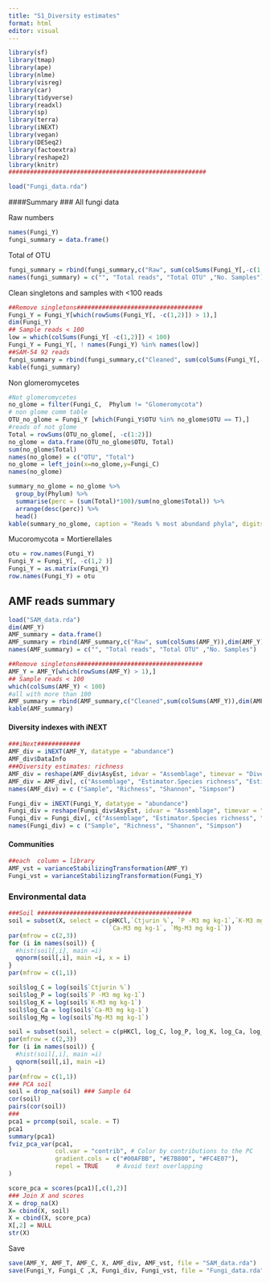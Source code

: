 ```yaml
---
title: "S1_Diversity estimates"
format: html
editor: visual
---
```

```r
library(sf)
library(tmap)
library(ape)
library(nlme)
library(visreg)
library(car)
library(tidyverse)
library(readxl)
library(sp)
library(terra)
library(iNEXT)
library(vegan)
library(DESeq2)
library(factoextra)
library(reshape2)
library(knitr)
#######################################################
```

```r
load("Fungi_data.rda")
```

####Summary
### All fungi data

Raw numbers
```r
names(Fungi_Y)
fungi_summary = data.frame()
```

Total of OTU
```r
fungi_summary = rbind(fungi_summary,c("Raw", sum(colSums(Fungi_Y[,-c(1,2)])),length((Fungi_Y$OTU)), length(names(Fungi_Y))-2))
names(fungi_summary) = c("", "Total reads", "Total OTU" ,"No. Samples")
```


Clean singletons and samples with <100 reads
```r
##Remove singletons###################################
Fungi_Y = Fungi_Y[which(rowSums(Fungi_Y[, -c(1,2)]) > 1),]
dim(Fungi_Y)
## Sample reads < 100
low = which(colSums(Fungi_Y[ -c(1,2)]) < 100)
Fungi_Y = Fungi_Y[, ! names(Fungi_Y) %in% names(low)] 
##SAM-54 92 reads
fungi_summary = rbind(fungi_summary,c("Cleaned", sum(colSums(Fungi_Y[,-c(1,2)])),length((Fungi_Y$OTU)), length(names(Fungi_Y))-2))
kable(fungi_summary)
```
Non glomeromycetes
```r
#Not glomeromycetes
no_glome = filter(Fungi_C,  Phylum != "Glomeromycota") 
# non glome comm table
OTU_no_glome = Fungi_Y [which(Fungi_Y$OTU %in% no_glome$OTU == T),]
#reads of not glome
Total = rowSums(OTU_no_glome[, -c(1:2)])
no_glome = data.frame(OTU_no_glome$OTU, Total)       
sum(no_glome$Total)
names(no_glome) = c("OTU", "Total") 
no_glome = left_join(x=no_glome,y=Fungi_C)
names(no_glome)

summary_no_glome = no_glome %>% 
  group_by(Phylum) %>% 
  summarise(perc = (sum(Total)*100)/sum(no_glome$Total)) %>% 
  arrange(desc(perc)) %>% 
  head()
kable(summary_no_glome, caption = "Reads % most abundand phyla", digits = 2) 
```
Mucoromycota = Mortierellales
```r
otu = row.names(Fungi_Y)
Fungi_Y = Fungi_Y[, -c(1,2 )]
Fungi_Y = as.matrix(Fungi_Y)
row.names(Fungi_Y) = otu
```


## AMF reads summary
```r
load("SAM_data.rda")
dim(AMF_Y)
AMF_summary = data.frame()
AMF_summary = rbind(AMF_summary,c("Raw", sum(colSums(AMF_Y)),dim(AMF_Y)[1], dim(AMF_Y)[2]))
names(AMF_summary) = c("", "Total reads", "Total OTU" ,"No. Samples")

##Remove singletons###################################
AMF_Y = AMF_Y[which(rowSums(AMF_Y) > 1),]
## Sample reads < 100 
which(colSums(AMF_Y) < 100)
#all with more than 100
AMF_summary = rbind(AMF_summary,c("Cleaned",sum(colSums(AMF_Y)),dim(AMF_Y)[1], dim(AMF_Y)[2]))
kable(AMF_summary)
```
#### Diversity indexes with iNEXT

```r
###iNext############
AMF_div = iNEXT(AMF_Y, datatype = "abundance")
AMF_div$DataInfo
###Diversity estimates: richness
AMF_div = reshape(AMF_div$AsyEst, idvar = "Assemblage", timevar = "Diversity", direction = "wide")
AMF_div = AMF_div[, c("Assemblage", "Estimator.Species richness", "Estimator.Shannon diversity",  "Estimator.Simpson diversity")]
names(AMF_div) = c ("Sample", "Richness", "Shannon", "Simpson")
```

```r
Fungi_div = iNEXT(Fungi_Y, datatype = "abundance")
Fungi_div = reshape(Fungi_div$AsyEst, idvar = "Assemblage", timevar = "Diversity", direction = "wide")
Fungi_div = Fungi_div[, c("Assemblage", "Estimator.Species richness", "Estimator.Shannon diversity",  "Estimator.Simpson diversity")]
names(Fungi_div) = c ("Sample", "Richness", "Shannon", "Simpson")
```


#### Communities 

```r
##each  column = library
AMF_vst = varianceStabilizingTransformation(AMF_Y)
Fungi_vst = varianceStabilizingTransformation(Fungi_Y)
```



### Environmental data 
```r
###Soil ###########################################
soil = subset(X, select = c(pHKCl,`Ctjurin %`, `P -M3 mg kg-1`,`K-M3 mg kg-1`,
                            `Ca-M3 mg kg-1`, `Mg-M3 mg kg-1`))
par(mfrow = c(2,3))
for (i in names(soil)) {
  #hist(soil[,i], main =i)
  qqnorm(soil[,i], main =i, x = i)
}
par(mfrow = c(1,1))

soil$log_C = log(soil$`Ctjurin %`)
soil$log_P = log(soil$`P -M3 mg kg-1`)
soil$log_K = log(soil$`K-M3 mg kg-1`)
soil$log_Ca = log(soil$`Ca-M3 mg kg-1`)
soil$log_Mg = log(soil$`Mg-M3 mg kg-1`)

soil = subset(soil, select = c(pHKCl, log_C, log_P, log_K, log_Ca, log_Mg))
par(mfrow = c(2,3))
for (i in names(soil)) {
  #hist(soil[,i], main =i)
  qqnorm(soil[,i], main =i)
}
par(mfrow = c(1,1))
### PCA soil
soil = drop_na(soil) ### Sample 64
cor(soil)
pairs(cor(soil))
###
pca1 = prcomp(soil, scale. = T)
pca1
summary(pca1)
fviz_pca_var(pca1,
             col.var = "contrib", # Color by contributions to the PC
             gradient.cols = c("#00AFBB", "#E7B800", "#FC4E07"),
             repel = TRUE     # Avoid text overlapping
)

score_pca = scores(pca1)[,c(1,2)]
### Join X and scores
X = drop_na(X)
X= cbind(X, soil)
X = cbind(X, score_pca)
X[,2] = NULL
str(X)
```

Save

```r
save(AMF_Y, AMF_T, AMF_C, X, AMF_div, AMF_vst, file = "SAM_data.rda")
save(Fungi_Y, Fungi_C ,X, Fungi_div, Fungi_vst, file = "Fungi_data.rda")
```


